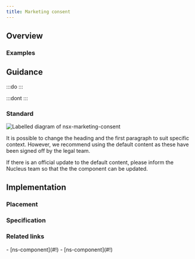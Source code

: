 ```yaml
---
title: Marketing consent
---
```




## Overview

<CompDetails name={componentName} />

### Examples

<Tabs>
  <TabItem label="Standard">
    <ExampleViewer type="standard" />
  </TabItem>
  <TabItem label="Extended">
    <ExampleViewer type="standard" />
  </TabItem>
</Tabs>

## Guidance

:::do
:::

:::dont
:::

### Standard

![Labelled diagram of nsx-marketing-consent](@assets/components/nsx-marketing-consent/guidance.webp)

It is possible to change the heading and the first paragraph to suit specific context. However, we recommend using the default content as these have been signed off by the legal team.

If there is an official update to the default content, please inform the Nucleus team so that the the component can be updated.

## Implementation

### Placement

<Placement name={componentName} />

### Specification

<Specification name={componentName} />

### Related links

<RelatedLinks name={componentName}>
- [ns-component](#!)
- [ns-component](#!)
</RelatedLinks>


